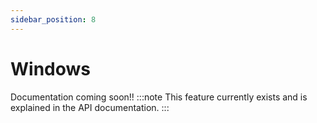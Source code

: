 ```yaml
---
sidebar_position: 8
---
```


# Windows

Documentation coming soon!!
:::note
This feature currently exists and is explained in the API documentation.
:::
